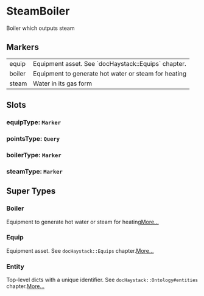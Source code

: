 # SteamBoiler
Boiler which outputs steam
## Markers
<table>
<tbody>
<tr>
<td className='p-2 align-top'><span className='bg-sky-200 rounded-md px-3 py-1 text-sky-700 block font-semibold text-center text-sm'>equip </span></td>
<td className='p-2 align-top'>Equipment asset. See `docHaystack::Equips` chapter.</td>
</tr>
<tr>
<td className='p-2 align-top'><span className='bg-sky-200 rounded-md px-3 py-1 text-sky-700 block font-semibold text-center text-sm'>boiler </span></td>
<td className='p-2 align-top'>Equipment to generate hot water or steam for heating</td>
</tr>
<tr>
<td className='p-2 align-top'><span className='bg-sky-200 rounded-md px-3 py-1 text-sky-700 block font-semibold text-center text-sm'>steam </span></td>
<td className='p-2 align-top'>Water in its gas form</td>
</tr>
</tbody>
</table>

## Slots

### equipType: `Marker`

### pointsType: `Query`

### boilerType: `Marker`

### steamType: `Marker`


## Super Types
### Boiler
Equipment to generate hot water or steam for heating[More...](./Boiler)

### Equip
Equipment asset.
See `docHaystack::Equips` chapter.[More...](./Equip)

### Entity
Top-level dicts with a unique identifier.
See `docHaystack::Ontology#entities` chapter.[More...](./Entity)


